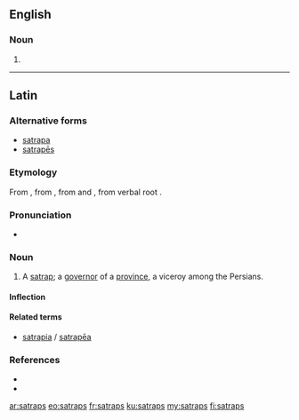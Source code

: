==English==

===Noun===
{{head|en|noun plural form}}

# {{plural of|satrap|lang=en}}

----

==Latin==

===Alternative forms===
* [[satrapa]]
* [[satrapes|satrapēs]]

===Etymology===
From {{der|la|grc|σατράπης}}, from {{der|la|peo|𐎧𐏁𐏂𐎱𐎠𐎺𐎠|tr=xšaçapāvā||protector of the province}}, from {{m|peo|𐎧𐏁𐏂𐎶|tr=xšaça-||realm, province}} and {{m|peo||*pāvā|protector}}, from verbal root {{m|peo|𐎱𐎠𐎮𐎹|√pā|to protect}}.

===Pronunciation===
* {{la-IPA|satraps}}

===Noun===
{{la-noun|new=1|satraps|satrapis|m|third}}

# A [[satrap]]; a [[governor]] of a [[province]], a viceroy among the Persians.

====Inflection====
{{la-decl-3rd|satraps|satrap}}

====Related terms====
* [[satrapia]] / [[satrapea|satrapēa]]

===References===
* {{R:L&S}}
* {{R:Gaffiot}}

[[ar:satraps]]
[[eo:satraps]]
[[fr:satraps]]
[[ku:satraps]]
[[my:satraps]]
[[fi:satraps]]